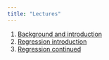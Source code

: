 ```yaml
---
title: "Lectures"
---
```


1.  [Background and introduction](intro-1.qmd)
2.  [Regression introduction](regression-2.qmd)
3.  [Regression continued](regression-3.qmd)
